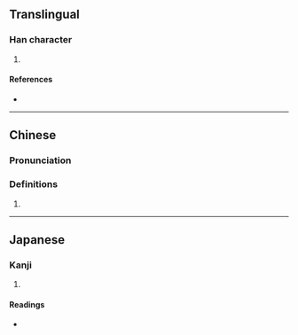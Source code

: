 {{character info/new}}
==Translingual==

===Han character===
{{Han char|rn=46|rad=山|as=09|sn=12|four=22212|canj=UYSD|ids=⿱山施}}

# {{defn|Han|sort=山09}}

====References====
* {{Han ref|kx=0315.310|dkj=08255|dj=0616.220|hdz=10788.140|uh=5D3A|ud=23866|bh=D8E4|bd=55524}}

----

==Chinese==
{{zh-forms}}

===Pronunciation===
{{zh-pron
|m=yǐ
|c=ji5
|mc=y
|oc=y
|cat=
}}

===Definitions===
{{zh-hanzi}}

# {{rfdef|zh}}

----

==Japanese==

===Kanji===
{{ja-kanji|grade=|rs=山09}}

# {{defn|lang=ja|sort=山09}}

====Readings====
* {{ja-readings|on=い|kun=}}
